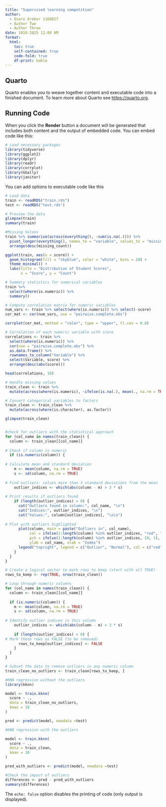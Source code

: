 ```yaml
---
title: "Supervised learning competition"
author: 
  - Osaro Orebor 1168827
  - Author Two
  - Author Three
date: 1010-2025 12:00 AM
format:
  html:
    toc: true
    self-contained: true
    code-fold: true
    df-print: kable
---
```


## Quarto

Quarto enables you to weave together content and executable code into a finished document. To learn more about Quarto see <https://quarto.org>.

## Running Code

When you click the **Render** button a document will be generated that includes both content and the output of embedded code. You can embed code like this:

```r
# Load necessary packages
library(tidyverse)
library(ggplot2)
library(dplyr)
library(readr)
library(corrplot)
library(GGally)
library(janitor)
```

You can add options to executable code like this

```r

# Load data
train <- readRDS("train.rds")
test <- readRDS("test.rds")
```

```r

# Preview the data
glimpse(train)
summary(train)

```


```r
#Missing Values
train %>% summarise(across(everything(), ~sum(is.na(.)))) %>%
  pivot_longer(everything(), names_to = "variable", values_to = "missing_count") %>%
  arrange(desc(missing_count))

```

```r
ggplot(train, aes(x = score)) +
  geom_histogram(fill = "skyblue", color = "white", bins = 20) +
  theme_minimal() +
  labs(title = "Distribution of Student Scores",
       x = "Score", y = "Count")

# Summary statistics for numerical variables
train %>% 
  select(where(is.numeric)) %>% 
  summary()

```

```r

# Compute correlation matrix for numeric variables
num_vars <- train %>% select(where(is.numeric)) %>% select(-score)
cor_mat <- cor(num_vars, use = "pairwise.complete.obs")

corrplot(cor_mat, method = "color", type = "upper", tl.cex = 0.8)

# Correlation of each numeric variable with score
correlations <- train %>%
  select(where(is.numeric)) %>%
  cor(use = "pairwise.complete.obs") %>%
  as.data.frame() %>%
  rownames_to_column("Variable") %>%
  select(Variable, score) %>%
  arrange(desc(abs(score)))

head(correlations, 10)


```
```r


# Handle missing values
train_clean <- train %>%
  mutate(across(where(is.numeric), ~ifelse(is.na(.), mean(., na.rm = TRUE), .)))

# Convert categorical variables to factors
train_clean <- train_clean %>%
  mutate(across(where(is.character), as.factor))

glimpse(train_clean)



```
```r
#check for outliers with the statistical approach
for (col_name in names(train_clean)) {
  column <- train_clean[[col_name]]
  
# Check if column is numeric
  if (is.numeric(column)) {
    
# Calculate mean and standard deviation
    m <- mean(column, na.rm = TRUE)
    s <- sd(column, na.rm = TRUE)
    
# Find outliers: values more than 3 standard deviations from the mean
    outlier_indices <- which(abs(column - m) > 3 * s)
    
# Print results if outliers found
    if (length(outlier_indices) > 0) {
      cat("Outliers found in column:", col_name, "\n")
      cat("Indices:", outlier_indices, "\n")
      cat("Values:", column[outlier_indices], "\n\n")
      
# Plot with outliers highlighted
      plot(column, main = paste("Outliers in", col_name),
           col = ifelse(1:length(column) %in% outlier_indices, "red", "black"),
           pch = ifelse(1:length(column) %in% outlier_indices, 19, 1),
           ylab = col_name, xlab = "Index")
      legend("topright", legend = c("Outlier", "Normal"), col = c("red", "black"), pch = c(19, 1))
    }
  }
}

# Create a logical vector to mark rows to keep (start with all TRUE)
rows_to_keep <- rep(TRUE, nrow(train_clean))

# Loop through numeric columns
for (col_name in names(train_clean)) {
  column <- train_clean[[col_name]]
  
  if (is.numeric(column)) {
    m <- mean(column, na.rm = TRUE)
    s <- sd(column, na.rm = TRUE)
    
# Identify outlier indices in this column
    outlier_indices <- which(abs(column - m) > 3 * s)
    
    if (length(outlier_indices) > 0) {
# Mark these rows as FALSE (to be removed)
      rows_to_keep[outlier_indices] <- FALSE
    }
  }
}

# Subset the data to remove outliers in any numeric column
train_clean_no_outliers <- train_clean[rows_to_keep, ]

#KNN regression without the outliers
library(kknn)

model <- train.kknn(
  score ~ .,
  data = train_clean_no_outliers,
  kmax = 10
)

pred <- predict(model, newdata =test)

#KNN regression with the outliers

model <- train.kknn(
  score ~ .,
  data = train_clean,
  kmax = 10
)

pred_with_outliers <- predict(model, newdata =test)

#Check the impact of outliers
differences <- pred - pred_with_outliers
summary(differences)


```
The `echo: false` option disables the printing of code (only output is displayed).
